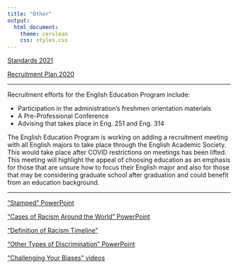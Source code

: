 ---
title: "Other"
output: 
  html_document:
    theme: cerulean
    css: styles.css
---



[Standards 2021](https://drive.google.com/file/d/1tEFae7t4OtkxTz9SEtW4wolegmJhruEa/view?usp=sharing)

[Recruitment Plan 2020](https://drive.google.com/file/d/1clqQs-zahLoKpXLThl1ADMtwI6q4w5X3/view?usp=sharing)

----

Recruitment efforts for the English Education Program include:

* Participation in the administration’s freshmen orientation materials
* A Pre-Professional Conference
* Advising that takes place in Eng. 251 and Eng. 314
 

The English Education Program is working on adding a recruitment meeting with all English majors to take place through the English Academic Society.  This would take place after COVID restrictions on meetings has been lifted.  This meeting will highlight the appeal of choosing education as an emphasis for those that are unsure how to focus their English major and also for those that may be considering graduate school after graduation and could benefit from an education background.

----

["Stamped" PowerPoint](https://drive.google.com/file/d/1VWJKPLI5sR-QfXU_tTVeSG66ioqJgn2R/view?usp=sharing)

["Cases of Racism Around the World" PowerPoint](https://docs.google.com/presentation/d/1j7i9jXmMANWImK3EKro4A8CyfxN0OmamLqbdipasY8c/edit?usp=sharing)

["Definition of Racism Timeline"](https://docs.google.com/document/d/1F-AVX8RLVcUUN2kwxqdEBb8GbwGaCDR_uNlfclVDASE/edit?usp=sharing)

["Other Types of Discrimination" PowerPoint](https://docs.google.com/presentation/d/1btork9Iyn--l6m0OI4u3wYNtatvIGH07-AE3C2CLgtE/edit?usp=sharing)

["Challenging Your Biases" videos](https://docs.google.com/presentation/d/1lITCgEiNiiqrxCwT8JBeqyIDAloRjaO8mEVS30dJTR0/edit?usp=sharing)